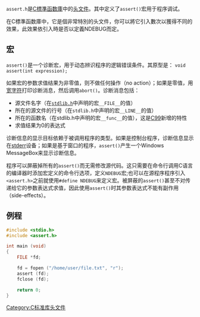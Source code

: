 {{noteTA
|G1=IT
|1=zh-hans:宏; zh-hant:巨集;
}}

{{lowercase|title=assert.h}}

{{C_Standard_library}} <!-- to edit this template go to [[template:C_Standard_library|template:C_Standard_library]] -->

<code>assert.h</code>是[[C標準函数庫|C標準函数庫]]中的[[头文件|头文件]]。其中定义了<code>assert()</code>宏用于程序调试。

在C標準函数庫中，它是個非常特別的头文件，你可以將它引入數次以獲得不同的效果，此效果依引入時是否以定義NDEBUG而定。

== 宏 ==
<code>assert()</code>是一个诊断宏，用于动态辨识程序的逻辑错误条件。其原型是：
<code>void assert(int expression);</code>

如果宏的参数求值结果为非零值，则不做任何操作（no action）；如果是零值，用[[宽字符|宽字符]]打印诊断消息，然后调用<code>abort()</code>。诊断消息包括：
* 源文件名字（在<code>[[stdlib.h|stdlib.h]]</code>中声明的宏<code>__FILE__</code>的值）
* 所在的源文件的行号（在<code>stdlib.h</code>中声明的宏<code>__LINE__</code>的值） 
* 所在的函数名（在stdlib.h中声明的宏<code>__func__</code>的值），这是[[C99|C99]]新增的特性
* 求值结果为0的表达式
诊断信息的显示目标依赖于被调用程序的类型。如果是控制台程序，诊断信息显示在[[stderr|stderr]]设备；如果是基于窗口的程序，<code>assert()</code>产生一个Windows MessageBox来显示诊断信息。

程序可以屏蔽掉所有的<code>assert()</code>而无需修改源代码。这只需要在命令行调用C语言的编译器时添加宏定义的命令行选项，定义<code>NDEBUG</code>宏;也可以在源程序程序引入<code><assert.h></code>之前就使用<code>#define NDEBUG</code>来定义宏。被屏蔽的<code>assert()</code>甚至不对传递给它的参数表达式求值，因此使用<code>assert()</code>时其参数表达式不能有副作用（side-effects）。
==例程==
<syntaxhighlight lang="c">
#include <stdio.h>
#include <assert.h>

int main (void)
{
    FILE *fd;

    fd = fopen ("/home/user/file.txt", "r");
    assert (fd);
    fclose (fd);

    return 0;
}
</syntaxhighlight>

[[Category:C标准库头文件|Category:C标准库头文件]]